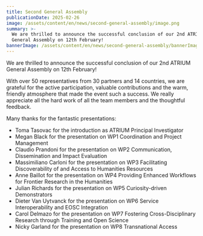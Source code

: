 ```yaml
---
title: Second General Assembly
publicationDate: 2025-02-26
image: /assets/content/en/news/second-general-assembly/image.png
summary: >-
  We are thrilled to announce the successful conclusion of our 2nd ATRIUM
  General Assembly on 12th February!
bannerImage: /assets/content/en/news/second-general-assembly/bannerImage.jpg
---
```

We are thrilled to announce the successful conclusion of our 2nd ATRIUM General Assembly on 12th February!

With over 50 representatives from 30 partners and 14 countries, we are grateful for the active participation, valuable contributions and the warm, friendly atmosphere that made the event such a success. We really appreciate all the hard work of all the team members and the thoughtful feedback.

Many thanks for the fantastic presentations:

* Toma Tasovac for the introduction as ATRIUM Principal Investigator
* Megan Black for the presentation on WP1 Coordination and Project Management
* Claudio Prandoni for the presentation on WP2 Communication, Dissemination and Impact Evaluation
* Massimiliano Carloni for the presentation on WP3 Facilitating Discoverability of and Access to Humanities Resources
* Anne Baillot for the presentation on WP4 Providing Enhanced Workflows for Frontier Research in the Humanities
* Julian Richards for the presentation on WP5 Curiosity-driven Demonstrators
* Dieter Van Uytvanck for the presentation on WP6 Service Interoperability and EOSC Integration
* Carol Delmazo for the presentation on WP7 Fostering Cross-Disciplinary Research through Training and Open Science
* Nicky Garland for the presentation on WP8 Transnational Access

<Figure src="/assets/content/en/news/second-general-assembly/4e30e643aab2a437678a42f4ca85b2fd.original.png" alt="A screenshot of the Zoom meeting with 25 project members smiling in 25 screens " alignment="stretch">

</Figure>

<Figure src="/assets/content/en/news/second-general-assembly/613863c6016444a396d679dfde458194.original.png" alt="A screenshot of a Zoom meeting with 25 team projects smiling" alignment="stretch">

</Figure>
